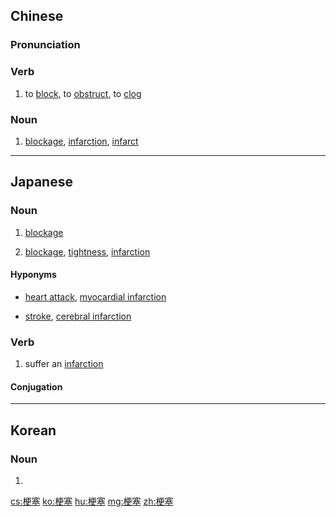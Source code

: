==Chinese==
{{zh-forms}}

===Pronunciation===
{{zh-pron
|m=gěngsè,gěngsāi,1nb=standard,1nc=literary,2nb=colloquial
|c=gang2 sak1
|cat=v,n
}}

===Verb===
{{zh-verb}}

# to [[block]], to [[obstruct]], to [[clog]]

===Noun===
{{zh-noun}}

# [[blockage]], [[infarction]], [[infarct]]

{{zh-cat|Medicine}}

----

==Japanese==
{{ja-kanjitab|こう|そく|yomi=on}}

===Noun===
{{ja-noun|こうそく}}

# [[blockage]]
# {{lb|ja|medicine|sort=こうそく}} [[blockage]], [[tightness]], [[infarction]]

====Hyponyms====
* {{ja-def|心筋梗塞}} [[heart attack]], [[myocardial infarction]]
* {{ja-def|脳梗塞}} [[stroke]], [[cerebral infarction]]

===Verb===
{{ja-verb-suru|こうそく}}

# {{lb|ja|medicine|sort=こうそく}} suffer an [[infarction]]

====Conjugation====
{{ja-suru|こうそく}}

----

==Korean==
{{ko-hanjatab}}

===Noun===
{{ko-noun|hj|hangeul=경색}}

# {{hanja form of|경색|[[blockage]], [[infarction]]}}

[[cs:梗塞]]
[[ko:梗塞]]
[[hu:梗塞]]
[[mg:梗塞]]
[[zh:梗塞]]